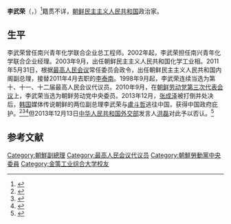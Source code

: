'''李武荣'''（{{lang|ko|리무영}}，{{bd|1948年|4月8日||}}）<ref name="unibook">{{cite news |title=통일부 북한자료센터 주요 인물 정보 |url=http://unibook.unikorea.go.kr/?sub_num=54&state=view&idx=297&sty=T&ste=%B8%AE%B9%AB%BF%B5 |publisher=[[统一部|통일부]] 북한자료센터 |date=2011-12-29 }}{{Dead link}}</ref>籍贯不详，[[朝鲜民主主义人民共和国|朝鲜民主主义人民共和国]]政治家。

==生平==
李武荣曾任南兴青年化学联合企业总工程师。2002年起，李武荣担任南兴青年化学联合企业经理。2003年9月，出任朝鲜民主主义人民共和国化学工业相。2011年5月31日，根据[[最高人民会议|最高人民会议]]常任委员会政令，出任朝鲜民主主义人民共和国内阁副总理，接替2011年4月去职的[[李泰南|李泰南]]。1998年9月起，李武荣连续当选为第十、十一、十二届最高人民会议代议员。2010年9月，在[[朝鲜劳动党第三次代表会议|朝鲜劳动党第三次代表会议]]上，李武荣当选为朝鲜劳动党中央委员。2013年12月，[[张成泽|张成泽]]被打倒并处决后，[[韩国|韩国]]媒体传说朝鲜的两位副总理李武荣与[[盧斗哲|盧斗哲]]逃往中国，获得中国政府庇护。<ref name=ifeng>{{Cite web |url=http://news.ifeng.com/world/special/zhangchengzeluoma/content-5/detail_2013_12/13/32085494_0.shtml |title=韩媒：朝鲜两名副总理已逃到中国“避难”，凤凰网，2013年12月13日 |access-date=2013年12月13日 |archive-date=2016年4月4日 |archive-url=https://web.archive.org/web/20160404030253/http://news.ifeng.com/world/special/zhangchengzeluoma/content-5/detail_2013_12/13/32085494_0.shtml |dead-url=no }}</ref><ref>{{Cite web |url=http://news.sina.com.cn/w/2013-12-13/054528972195.shtml |title=消息称朝鲜两名副总理已到中国“避难”，新浪，2013年12月13日 |access-date=2013-12-13 |archive-date=2021-03-08 |archive-url=https://web.archive.org/web/20210308041054/http://news.sina.com.cn/w/2013-12-13/054528972195.shtml |dead-url=no }}</ref><ref>{{Cite web |url=http://renwu.hexun.com/figure_8139.shtml |title=李武荣，和讯网，于2013-12-13查阅 |access-date=2013-12-13 |archive-url=https://web.archive.org/web/20140813155239/http://renwu.hexun.com/figure_8139.shtml |archive-date=2014-08-13 |dead-url=yes }}</ref>但2013年12月13日[[中华人民共和国外交部|中华人民共和国外交部]]发言人[[洪磊|洪磊]]对此予以否认。<ref name=binan>{{Cite web |url=http://news.ifeng.com/world/special/zhangchengzeluoma/content-5/detail_2013_12/13/32115886_0.shtml#_irrightnews1 |title=外交部回应“朝鲜两名副总理前往中国避难”报道，凤凰网，2013年12月13日 |access-date=2013年12月13日 |archive-date=2016年4月4日 |archive-url=https://web.archive.org/web/20160404031455/http://news.ifeng.com/world/special/zhangchengzeluoma/content-5/detail_2013_12/13/32115886_0.shtml#_irrightnews1 |dead-url=no }}</ref>

==参考文献==
{{reflist}}

[[Category:朝鮮副總理|Category:朝鮮副總理]]
[[Category:最高人民会议代议员|Category:最高人民会议代议员]]
[[Category:朝鮮勞動黨中央委員|Category:朝鮮勞動黨中央委員]]
[[Category:金策工业综合大学校友|Category:金策工业综合大学校友]]